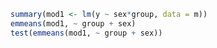 
```r
summary(mod1 <- lm(y ~ sex*group, data = m))
emmeans(mod1, ~ group + sex)
test(emmeans(mod1, ~ group + sex))
```
